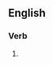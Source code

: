 ==English==

===Verb===
{{head|en|present participle}}

# {{present participle of|slang|lang=en|nocat=1}}